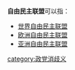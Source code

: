'''自由民主联盟'''可以指：

* [[世界自由民主联盟|世界自由民主联盟]]
* [[欧洲自由民主联盟|欧洲自由民主联盟]]
* [[亚洲自由民主联盟|亚洲自由民主联盟]]

{{disambig|cat=六字组织机构消歧义}}
[[category:政党消歧义|category:政党消歧义]]